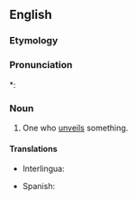==English==

===Etymology===
{{suffix|unveil|er|lang=en}}

===Pronunciation===
*: {{rhymes|eɪlə(ɹ)|lang=en}}

===Noun===
{{en-noun}}

# One who [[unveil]]s something.

====Translations====
{{trans-top|one who unveils something}}
* Interlingua: {{t|ia|disvelator}}
{{trans-mid}}
* Spanish: {{t|es|desvelador|m}}
{{trans-bottom}}